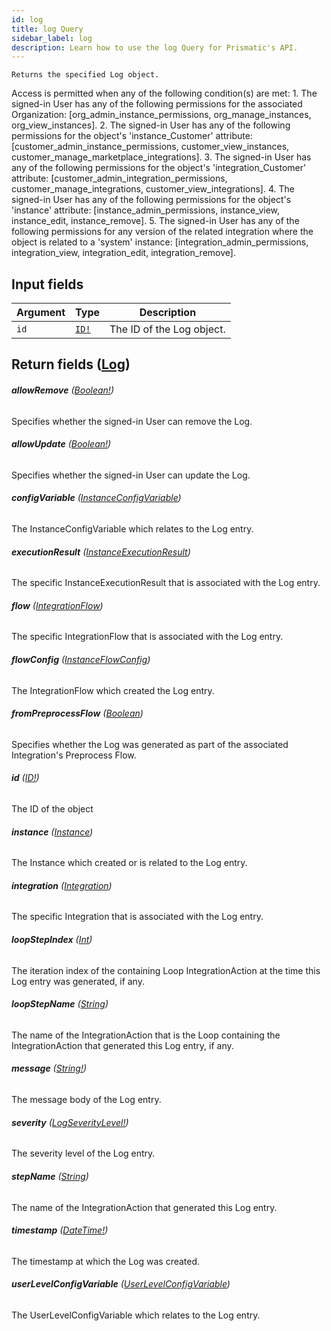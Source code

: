 ```yaml
---
id: log
title: log Query
sidebar_label: log
description: Learn how to use the log Query for Prismatic's API.
---
```


    Returns the specified Log object.

Access is permitted when any of the following condition(s) are met: 1. The signed-in User has any of the following permissions for the associated Organization: [org_admin_instance_permissions, org_manage_instances, org_view_instances]. 2. The signed-in User has any of the following permissions for the object's 'instance_Customer' attribute: [customer_admin_instance_permissions, customer_view_instances, customer_manage_marketplace_integrations]. 3. The signed-in User has any of the following permissions for the object's 'integration_Customer' attribute: [customer_admin_integration_permissions, customer_manage_integrations, customer_view_integrations]. 4. The signed-in User has any of the following permissions for the object's 'instance' attribute: [instance_admin_permissions, instance_view, instance_edit, instance_remove]. 5. The signed-in User has any of the following permissions for any version of the related integration where the object is related to a 'system' instance: [integration_admin_permissions, integration_view, integration_edit, integration_remove].

## Input fields

| Argument | Type                              | Description               |
| -------- | --------------------------------- | ------------------------- |
| `id`     | [`ID!`](api/schema/scalar/ID.mdx) | The ID of the Log object. |

## Return fields ([Log](api/schema/object/Log.mdx))

###### <b>allowRemove</b> ([Boolean!](api/schema/scalar/Boolean.mdx))

Specifies whether the signed-in User can remove the Log.

###### <b>allowUpdate</b> ([Boolean!](api/schema/scalar/Boolean.mdx))

Specifies whether the signed-in User can update the Log.

###### <b>configVariable</b> ([InstanceConfigVariable](api/schema/object/InstanceConfigVariable.mdx))

The InstanceConfigVariable which relates to the Log entry.

###### <b>executionResult</b> ([InstanceExecutionResult](api/schema/object/InstanceExecutionResult.mdx))

The specific InstanceExecutionResult that is associated with the Log entry.

###### <b>flow</b> ([IntegrationFlow](api/schema/object/IntegrationFlow.mdx))

The specific IntegrationFlow that is associated with the Log entry.

###### <b>flowConfig</b> ([InstanceFlowConfig](api/schema/object/InstanceFlowConfig.mdx))

The IntegrationFlow which created the Log entry.

###### <b>fromPreprocessFlow</b> ([Boolean](api/schema/scalar/Boolean.mdx))

Specifies whether the Log was generated as part of the associated Integration's Preprocess Flow.

###### <b>id</b> ([ID!](api/schema/scalar/ID.mdx))

The ID of the object

###### <b>instance</b> ([Instance](api/schema/object/Instance.mdx))

The Instance which created or is related to the Log entry.

###### <b>integration</b> ([Integration](api/schema/object/Integration.mdx))

The specific Integration that is associated with the Log entry.

###### <b>loopStepIndex</b> ([Int](api/schema/scalar/Int.mdx))

The iteration index of the containing Loop IntegrationAction at the time this Log entry was generated, if any.

###### <b>loopStepName</b> ([String](api/schema/scalar/String.mdx))

The name of the IntegrationAction that is the Loop containing the IntegrationAction that generated this Log entry, if any.

###### <b>message</b> ([String!](api/schema/scalar/String.mdx))

The message body of the Log entry.

###### <b>severity</b> ([LogSeverityLevel!](api/schema/enum/LogSeverityLevel.mdx))

The severity level of the Log entry.

###### <b>stepName</b> ([String](api/schema/scalar/String.mdx))

The name of the IntegrationAction that generated this Log entry.

###### <b>timestamp</b> ([DateTime!](api/schema/scalar/DateTime.mdx))

The timestamp at which the Log was created.

###### <b>userLevelConfigVariable</b> ([UserLevelConfigVariable](api/schema/object/UserLevelConfigVariable.mdx))

The UserLevelConfigVariable which relates to the Log entry.
